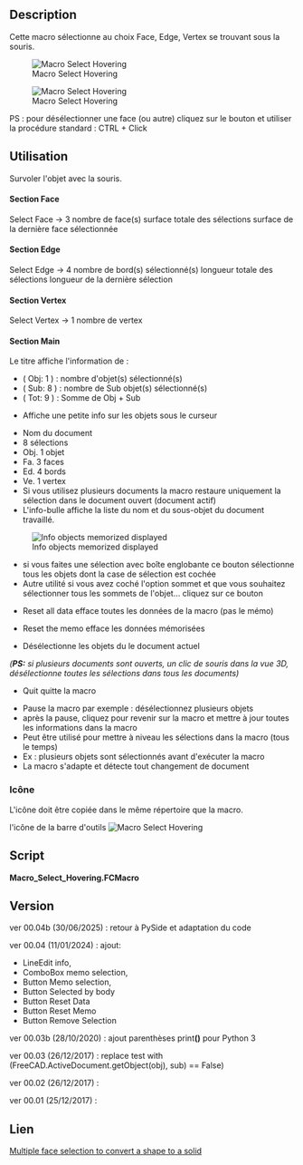 <languages/>
<div class="mw-translate-fuzzy">
{{Macro/fr
|Name=Macro Select Hovering
|Icon=Macro_Select_Hovering.png
|Description=Cette macro sélectionne au choix Face, Bord, Sommet juste en survolant la souris sur les objets.<br/>PS : pour désélectionner une face (ou autre) cliquez sur le bouton {{KEY|Pause grab}} et utiliser la procédure standard : CTRL + Click
|Author=Mario52
|Version=00.04b
|Date=2025-06-30
|FCVersion=Toutes
|Download=[https://www.freecadweb.org/wiki/images/d/d8/Macro_Select_Hovering.png Icône de la barre d'outils]
}}
</div>

==Description== 

Cette macro sélectionne au choix Face, Edge, Vertex se trouvant sous la souris.


[[File:Select_Hovering00.gif|Macro Select Hovering]]


{{Codeextralink|https://gist.githubusercontent.com/mario52a/7ebe6b3fd047441114d9d0e08ceddd63/raw/f228687c4514159a5acb9920bf2366a81cb4908b/Macro%2520Select%2520Hovering.FCMacro}}


[[File:Macro Select Hovering 00.png|Macro Select Hovering]]

PS : pour désélectionner une face (ou autre) cliquez sur le bouton {{KEY|Pause grab}} et utiliser la procédure standard : CTRL + Click 

<span id="How_To_Use"></span>
==Utilisation==

Survoler l'objet avec la souris.

====Section Face====

{{CheckBox}} Select Face → 3 nombre de face(s)
{{LineEdit|300.0}} surface totale des sélections
{{LineEdit|100.0}} surface de la dernière face sélectionnée

====Section Edge====

{{CheckBox}} Select Edge → 4 nombre de bord(s) sélectionné(s)
{{LineEdit|40.0}} longueur totale des sélections
{{LineEdit|10.0}} longueur de la dernière sélection

====Section Vertex====

{{CheckBox}} Select Vertex → 1 nombre de vertex

====Section Main====

Le titre affiche l'information de :
*( Obj: 1 ) : nombre d'objet(s) sélectionné(s)
*( Sub: 8 ) : nombre de Sub objet(s) sélectionné(s)
*( Tot: 9 ) : Somme de Obj + Sub

{{LineEdit|Unnamed: Box. Face6 (1.34,2.64,10.0)}}

*Affiche une petite info sur les objets sous le curseur

{{ComboBox|Unnamed: 1 : (8 sel.) (Obj. 1, Fa. 3, Ed. 4, Ve. 1) }}

*Nom du document
*8 sélections
*Obj. 1 objet
*Fa. 3 faces
*Ed. 4 bords
*Ve. 1 vertex
*Si vous utilisez plusieurs documents la macro restaure uniquement la sélection dans le document ouvert (document actif)
*L'info-bulle affiche la liste du nom et du sous-objet du document travaillé.

[[File:Macro_Select_Hovering_01.png|Info objects memorized displayed]]

{{Button|Selected by Box}}

*si vous faites une sélection avec boîte englobante ce bouton sélectionne tous les objets dont la case de sélection est cochée
*Autre utilité si vous avez coché l'option sommet et que vous souhaitez sélectionner tous les sommets de l'objet... cliquez sur ce bouton

{{Button|Reset Data}}

*Reset all data efface toutes les données de la macro (pas le mémo)

{{Button|Reset Memo}}

*Reset the memo efface les données mémorisées

{{Button|Remove selection}}

*Désélectionne les objets du le document actuel
''('''PS:''' si plusieurs documents sont ouverts, un clic de souris dans la vue 3D, désélectionne toutes les sélections dans tous les documents)''

{{Button|Quit}}

*Quit quitte la macro

{{Button|Pause grab/Refresh}}

*Pause la macro par exemple : désélectionnez plusieurs objets
*après la pause, cliquez pour revenir sur la macro et mettre à jour toutes les informations dans la macro
*Peut être utilisé pour mettre à niveau les sélections dans la macro (tous le temps)
*Ex : plusieurs objets sont sélectionnés avant d'exécuter la macro
*La macro s'adapte et détecte tout changement de document

<span id="Icons"></span>
===Icône===

L'icône doit être copiée dans le même répertoire que la macro.

l'icône de la barre d'outils [[File:Macro Select Hovering.png|Macro Select Hovering]]

==Script== 

'''Macro_Select_Hovering.FCMacro'''

{{CodeDownload|https://gist.github.com/mario52a/7ebe6b3fd047441114d9d0e08ceddd63| Download latest version of the macro}}

==Version== 

ver 00.04b (30/06/2025) : retour à PySide et adaptation du code

ver 00.04 (11/01/2024) : ajout:
*LineEdit info, 
*ComboBox memo selection, 
*Button Memo selection, 
*Button Selected by body
*Button Reset Data
*Button Reset Memo
*Button Remove Selection

ver 00.03b (28/10/2020) : ajout parenthèses print'''()''' pour Python 3

ver 00.03 (26/12/2017)  : replace test with (FreeCAD.ActiveDocument.getObject(obj), sub) == False)

ver 00.02 (26/12/2017)  :

ver 00.01 (25/12/2017)  :

<span id="Link"></span>
==Lien==

<div class="mw-translate-fuzzy">
[https://forum.freecadweb.org/viewtopic.php?f=3&t=26370 Multiple face selection to convert a shape to a solid]
</div>